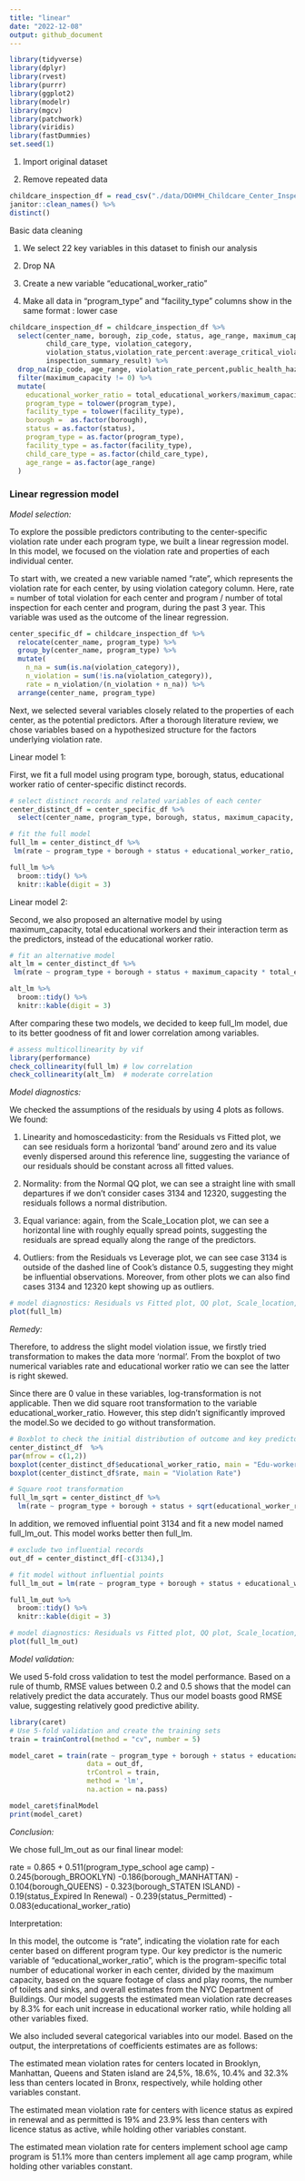 ```yaml
---
title: "linear"
date: "2022-12-08"
output: github_document
---
```


```r
library(tidyverse)
library(dplyr)
library(rvest)
library(purrr)
library(ggplot2)
library(modelr)
library(mgcv)
library(patchwork)
library(viridis)
library(fastDummies)
set.seed(1)
```

1. Import original dataset

2. Remove repeated data

```r
childcare_inspection_df = read_csv("./data/DOHMH_Childcare_Center_Inspections.csv") %>% 
janitor::clean_names() %>% 
distinct()
```

Basic data cleaning

1. We select 22 key variables in this dataset to finish our analysis

2. Drop NA

3. Create a new variable "educational_worker_ratio"

4. Make all data in "program_type" and "facility_type" columns show in the same format : lower case

```r
childcare_inspection_df = childcare_inspection_df %>% 
  select(center_name, borough, zip_code, status, age_range, maximum_capacity,program_type, facility_type, 
         child_care_type, violation_category,
         violation_status,violation_rate_percent:average_critical_violation_rate,regulation_summary,
         inspection_summary_result) %>%
  drop_na(zip_code, age_range, violation_rate_percent,public_health_hazard_violation_rate, critical_violation_rate) %>% 
  filter(maximum_capacity != 0) %>% 
  mutate(
    educational_worker_ratio = total_educational_workers/maximum_capacity,
    program_type = tolower(program_type),
    facility_type = tolower(facility_type),
    borough =  as.factor(borough),
    status = as.factor(status),
    program_type = as.factor(program_type),
    facility_type = as.factor(facility_type),
    child_care_type = as.factor(child_care_type),
    age_range = as.factor(age_range)
  ) 
```


### Linear regression model

*Model selection:*

To explore the possible predictors contributing to the center-specific violation rate under each program type, we built a linear regression model. In this model, we focused on the violation rate and properties of each individual center.

To start with, we created a new variable named "rate", which represents the violation rate for each center, by using violation category column. Here, rate = number of total violation for each center and program / number of total inspection for each center and program, during the past 3 year. This variable was used as the outcome of the linear regression. 

```r
center_specific_df = childcare_inspection_df %>% 
  relocate(center_name, program_type) %>% 
  group_by(center_name, program_type) %>% 
  mutate(
    n_na = sum(is.na(violation_category)), 
    n_violation = sum(!is.na(violation_category)), 
    rate = n_violation/(n_violation + n_na)) %>% 
  arrange(center_name, program_type)
```

Next, we selected several variables closely related to the properties of each center, as the potential predictors. After a thorough literature review, we chose variables based on a hypothesized structure for the factors underlying violation rate. 

Linear model 1:

First, we fit a full model using program type, borough, status, educational worker ratio of center-specific distinct records.

```r
# select distinct records and related variables of each center
center_distinct_df = center_specific_df %>%
  select(center_name, program_type, borough, status, maximum_capacity, total_educational_workers, educational_worker_ratio, rate)

# fit the full model
full_lm = center_distinct_df %>%
 lm(rate ~ program_type + borough + status + educational_worker_ratio, data = .) 

full_lm %>% 
  broom::tidy() %>%
  knitr::kable(digit = 3)
```

Linear model 2:

Second, we also proposed an alternative model by using maximum_capacity, total educational workers and their interaction term as the predictors, instead of the educational worker ratio. 

```r
# fit an alternative model
alt_lm = center_distinct_df %>%
 lm(rate ~ program_type + borough + status + maximum_capacity * total_educational_workers, data = .) 

alt_lm %>% 
  broom::tidy() %>%
  knitr::kable(digit = 3)
```

After comparing these two models, we decided to keep full_lm model, due to its better goodness of fit and lower correlation among variables.  

```r
# assess multicollinearity by vif
library(performance) 
check_collinearity(full_lm) # low correlation
check_collinearity(alt_lm)  # moderate correlation
```

*Model diagnostics:*

We checked the assumptions of the residuals by using 4 plots as follows. We found:

1. Linearity and homoscedasticity: from the Residuals vs Fitted plot, we can see residuals form a horizontal 'band' around zero and its value evenly dispersed around this reference line, suggesting the variance of our residuals should be constant across all fitted values.

2. Normality: from the Normal QQ plot, we can see a straight line with small departures if we don't consider cases 3134 and 12320, suggesting the residuals follows a normal distribution.

3. Equal variance: again, from the Scale_Location plot, we can see a horizontal line with roughly equally spread points, suggesting the residuals are spread equally along the range of the predictors.

4. Outliers: from the Residuals vs Leverage plot, we can see case 3134 is
outside of the dashed line of Cook’s distance 0.5, suggesting they might be influential observations. Moreover, from other plots we can also find cases 3134 and 12320 kept showing up as outliers. 

```r
# model diagnostics: Residuals vs Fitted plot, QQ plot, Scale_location, Residuals vs Leverage
plot(full_lm)
```


*Remedy:*

Therefore, to address the slight model violation issue, we firstly tried transformation to makes 
the data more ‘normal’. From the boxplot of two numerical variables rate and educational worker ratio we can see the latter is right skewed. 

Since there are 0 value in these variables, log-transformation is not applicable. Then we did square root transformation to the variable educational_worker_ratio. However, this step didn't significantly improved the model.So we decided to go without transformation.

```r
# Boxblot to check the initial distribution of outcome and key predictor
center_distinct_df  %>%
par(mfrow = c(1,2))
boxplot(center_distinct_df$educational_worker_ratio, main = "Edu-worker Ratio")
boxplot(center_distinct_df$rate, main = "Violation Rate")
```

```r
# Square root transformation
full_lm_sqrt = center_distinct_df %>%
  lm(rate ~ program_type + borough + status + sqrt(educational_worker_ratio), data = .)
```

In addition, we removed influential point 3134 and fit a new model named full_lm_out. This model works better then full_lm. 

```r
# exclude two influential records
out_df = center_distinct_df[-c(3134),]

# fit model without influential points
full_lm_out = lm(rate ~ program_type + borough + status + educational_worker_ratio, data = out_df)

full_lm_out %>% 
  broom::tidy() %>%
  knitr::kable(digit = 3)

# model diagnostics: Residuals vs Fitted plot, QQ plot, Scale_location, Residuals vs Leverage
plot(full_lm_out)
```

*Model validation:*

We used 5-fold cross validation to test the model performance. Based on a rule of thumb, RMSE values between 0.2 and 0.5 shows that the model can relatively predict the data accurately. Thus our model boasts good RMSE value, suggesting relatively good predictive ability.

```r
library(caret)
# Use 5-fold validation and create the training sets
train = trainControl(method = "cv", number = 5)

model_caret = train(rate ~ program_type + borough + status + educational_worker_ratio,
                   data = out_df,
                   trControl = train,
                   method = 'lm',
                   na.action = na.pass)

model_caret$finalModel
print(model_caret)
```

*Conclusion:*

We chose full_lm_out as our final linear model:

rate = 0.865 + 0.511(program_type_school age camp) - 0.245(borough_BROOKLYN) -0.186(borough_MANHATTAN) - 0.104(borough_QUEENS) - 0.323(borough_STATEN ISLAND) - 0.19(status_Expired In Renewal) - 0.239(status_Permitted) - 0.083(educational_worker_ratio)

Interpretation:

In this model, the outcome is "rate", indicating the violation rate for each center based on different program type. Our key predictor is the numeric variable of "educational_worker_ratio", which is the program-specific total number of educational worker in each center,  divided by the maximum capacity, based on the square footage of class and play rooms, the number of toilets and sinks, and overall estimates from the NYC Department of Buildings. Our model suggests the estimated mean violation rate decreases by 8.3% for each unit increase in educational worker ratio, while holding all other variables fixed.  

We also included several categorical variables into our model. Based on the output, the interpretations of coefficients estimates are as follows:

The estimated mean violation rates for centers located in Brooklyn,  Manhattan, Queens and Staten island are 24,5%, 18.6%, 10.4% and 32.3% less than centers located in Bronx, respectively, while holding other variables constant.

The estimated mean violation rate for centers with licence status as expired in renewal and as permitted is 19% and 23.9% less than  centers with licence status as active, while holding other variables constant.

The estimated mean violation rate for centers implement school age camp program is 51.1% more than centers implement all age camp program, while holding other variables constant.














